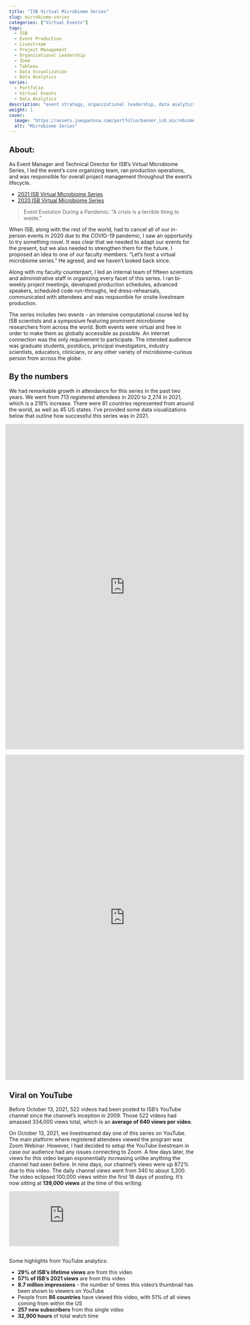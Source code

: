 ```yaml
---
title: "ISB Virtual Microbiome Series"
slug: microbiome-series
categories: ["Virtual Events"]
tags:
  - ISB
  - Event Production
  - Livestream
  - Project Management
  - Organizational Leadership
  - Zoom
  - Tableau
  - Data Visualization
  - Data Analytics
series:
  - Portfolio
  - Virtual Events
  - Data Analytics
description: "event strategy, organizational leadership, data analytics"
weight: 1
cover:
  image: "https://assets.joeypetosa.com/portfolio/banner_isb_microbiome.png"
  alt: "Microbiome Series"
---
```


## About:  
As Event Manager and Technical Director for ISB's Virtual Microbiome Series, I 
led the event's core organizing team, ran production operations, and was 
responsible for overall project management throughout the event's lifecycle.  

* [2021 ISB Virtual Microbiome Series](https://isbscience.org/microbiome2021/)  
* [2020 ISB Virtual Microbiome Series](https://isbscience.org/microbiome2020/)  

>Event Evolution During a Pandemic: “A crisis is a terrible thing to waste."  

When ISB, along with the rest of the world, had to cancel all of our in-person 
events in 2020 due to the COVID-19 pandemic, I saw an opportunity to try 
something novel. It was clear that we needed to adapt our events for the present, 
but we also needed to strengthen them for the future. I proposed an idea to one 
of our faculty members: "Let's host a virtual microbiome series." He agreed, 
and we haven't looked back since.  

Along with my faculty counterpart, I led an internal team of fifteen scientists 
and administrative staff in organizing every facet of this series. I ran 
bi-weekly project meetings, developed production schedules, advanced speakers, 
scheduled code run-throughs, led dress-rehearsals, communicated with attendees 
and was respsonible for onsite livestream production. 

The series includes two events - an intensive computational course led by ISB 
scientists and a symposium featuring prominent microbiome researchers from across 
the world. Both events were virtual and free in order to make them as globally 
accessible as possible. An internet connection was the only requirement to 
participate. The intended audience was graduate students, postdocs, principal 
investigators, industry scientists, educators, clinicians, or any other variety 
of microbiome-curious person from across the globe.

## By the numbers    
We had remarkable growth in attendance for this series in the past two years. 
We went from 713 registered attendees in 2020 to 2,274 in 2021, which is a 
219% increase. There were 81 countries represented from around the world, as 
well as 45 US states. I’ve provided some data visualizations below that outline 
how successful this series was in 2021.  


<div style="align: center; margin-left: -10px;"> 
  <iframe src="https://public.tableau.com/views/2021ISBVirtualMicrobiomeSeriesRegistrationMap/2021ISBVirtualMicrobiomeSeries?:language=en-US&publish=yes&:display_count=n&:origin=viz_share_link&:showVizHome=no" width="650px" height="887px" frameborder="0">
  </iframe>
</div>

<div style="align: center; margin-left: -10px;"> 
  <iframe src="https://public.tableau.com/views/2021ISBVirtualMicrobiomeSeries/2021ISBVirtualMicrobiomeSeriesRegistrationSource?:language=en-US&publish=yes&:display_count=n&:origin=viz_share_link&:showVizHome=no" width="650px" height="887px" frameborder="0">
  </iframe>
</div>


## Viral on YouTube  
Before October 13, 2021, 522 videos had been posted to ISB’s YouTube channel 
since the channel's inception in 2009. Those 522 videos had amassed 334,000 
views total, which is an **average of 640 views per video**.

On October 13, 2021, we livestreamed day one of this series on YouTube. The main 
platform where registered attendees viewed the program was Zoom Webinar. 
However, I had decided to setup the YouTube livestream in case our audience had 
any issues connecting to Zoom. A few days later, the views for this video 
began exponentially increasing unlike anything the channel had seen before. In 
nine days, our channel's views were up 872% due to this video. The daily channel 
views went from 340 to about 3,300. The video eclipsed 100,000 views within the 
first 18 days of posting. It's now sitting at **139,000 views** at the time of 
this writing:

<div id="videocontainer">
  <div class="container">
<iframe src="https://www.youtube-nocookie.com/embed/E4NaSMckQe4" title="YouTube video player" frameborder="0" allow="accelerometer; autoplay; clipboard-write; encrypted-media; gyroscope; picture-in-picture" allowfullscreen class="video"></iframe>
  </div>
</div>
<br>
Some highlights from YouTube analytics:  

* **29% of ISB’s lifetime views** are from this video  
* **57% of ISB’s 2021 views** are from this video
* **8.7 million impressions** - the number of times this video's thumbnail has 
been shown to viewers on YouTube
* People from **86 countries** have viewed this video, with 51% of all views 
coming from within the US
* **257 new subscribers** from this single video
* **32,900 hours** of total watch time







